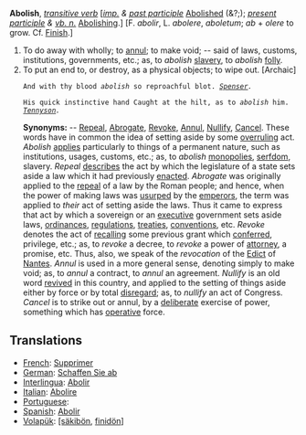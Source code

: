 '''Abolish''', ''[[transitive verb (part of speech)|transitive verb]]'' [''[[imp. (part of speech)|imp.]] & [[past participle (part of speech)|past participle]]'' [[Abolished]] (&?;); ''[[present participle (part of speech)|present participle]] & [[vb. n. (part of speech)|vb. n.]]'' [[Abolishing]].] [F. ''abolir'', L. ''abolere'', ''aboletum''; ''ab'' + ''olere'' to grow. Cf. [[Finish]].]

<ol>
<li>To do away with wholly; to [[annul]]; to make void; -- said of laws, customs, institutions, governments, etc.; as, to ''abolish'' [[slavery]], to ''abolish'' [[folly]].

<li> To put an end to, or destroy, as a physical objects; to wipe out. [Archaic]

<code>And with thy blood ''abolish'' so reproachful blot. ''[[Spenser (source)|Spenser]].''</code>

<code>His quick instinctive hand Caught at the hilt, as to ''abolish'' him. ''[[Tennyson (source)|Tennyson]].''</code>

'''Synonyms:''' -- [[Repeal]], [[Abrogate]], [[Revoke]], [[Annul]], [[Nullify]], [[Cancel]]. These words have in common the idea of setting aside by some [[overruling]] act. ''Abolish'' [[applies]] particularly to things of a permanent nature, such as institutions, usages, customs, etc.; as, to ''abolish'' [[monopolies]], [[serfdom]], slavery. ''Repeal'' [[describes]] the act by which the legislature of a state sets aside a law which it had previously [[enacted]]. ''Abrogate'' was originally applied to the [[repeal]] of a law by the Roman people; and hence, when the power of making laws was [[usurped]] by the [[emperors]], the term was applied to ''their'' act of setting aside the laws. Thus it came to express that act by which a sovereign or an [[executive]] government sets aside laws, [[ordinances]], [[regulations]], [[treaties]], [[conventions]], etc. ''Revoke'' denotes the act of [[recalling]] some previous grant which [[conferred]], privilege, etc.; as, to ''revoke'' a decree, to ''revoke'' a power of [[attorney]], a promise, etc. Thus, also, we speak of the ''revocation'' of the [[Edict]] of [[Nantes]]. ''Annul'' is used in a more general sense, denoting simply to make void; as, to ''annul'' a contract, to ''annul'' an agreement. ''Nullify'' is an old word [[revived]] in this country, and applied to the setting of things aside either by force or by total [[disregard]]; as, to ''nullify'' an act of Congress. ''Cancel'' is to strike out or annul, by a [[deliberate]] exercise of power, something which has [[operative]] force.
</ol>

== Translations ==
*[[French]]: [[Supprimer]]
*[[German]]: [[Schaffen Sie ab]]
*[[Interlingua]]: [[Abolir]]
*[[Italian]]: [[Abolire]]
*[[Portuguese]]: [[]]
*[[Spanish]]: [[Abolir]]
*[[Volapük]]: [[[säkibön]], [[finidön]]]